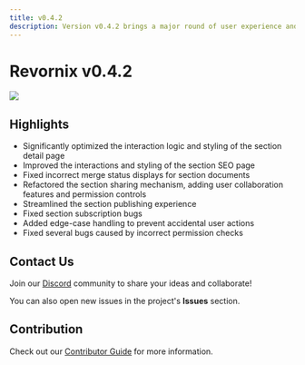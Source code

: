```yaml
---
title: v0.4.2
description: Version v0.4.2 brings a major round of user experience and collaboration improvements focused on sections — the platform’s structured document collections.
---
```


# Revornix v0.4.2

![](https://qingyon-revornix-public.oss-cn-beijing.aliyuncs.com/images/20251019102737489.png)

## Highlights

- Significantly optimized the interaction logic and styling of the section detail page
- Improved the interactions and styling of the section SEO page
- Fixed incorrect merge status displays for section documents
- Refactored the section sharing mechanism, adding user collaboration features and permission controls
- Streamlined the section publishing experience
- Fixed section subscription bugs
- Added edge-case handling to prevent accidental user actions
- Fixed several bugs caused by incorrect permission checks

## Contact Us

Join our [Discord](https://discord.com/invite/3XZfz84aPN) community to share your ideas and collaborate!

You can also open new issues in the project's **Issues** section.

## Contribution

Check out our [Contributor Guide](https://revornix.com/docs/developer/contribute) for more information.
